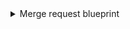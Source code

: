 <details>
<summary>Merge request blueprint</summary>

```json showLineNumbers
{
  "identifier": "gitlabMergeRequest",
  "title": "Merge Request",
  "icon": "GitVersion",
  "schema": {
    "properties": {
      "creator": {
        "title": "Creator",
        "type": "string"
      },
      "status": {
        "title": "Status",
        "type": "string",
        "enum": ["opened", "closed", "merged", "locked"],
        "enumColors": {
          "opened": "yellow",
          "closed": "red",
          "merged": "green",
          "locked": "blue"
        }
      },
      "createdAt": {
        "title": "Create At",
        "type": "string",
        "format": "date-time"
      },
      "updatedAt": {
        "title": "Updated At",
        "type": "string",
        "format": "date-time"
      },
      "link": {
        "title": "Link",
        "format": "url",
        "type": "string"
      },
      "reviewers": {
        "title": "Reviewers",
        "type": "array",
        "items": {
          "type": "string"
        }
      },
    }
  },
  "relations": {
    "repository": {
      "target": "gitlabRepository",
      "required": false,
      "many": false
    }
  },
  "mirrorProperties": {},
  "calculationProperties": {}
}
```

</details>
